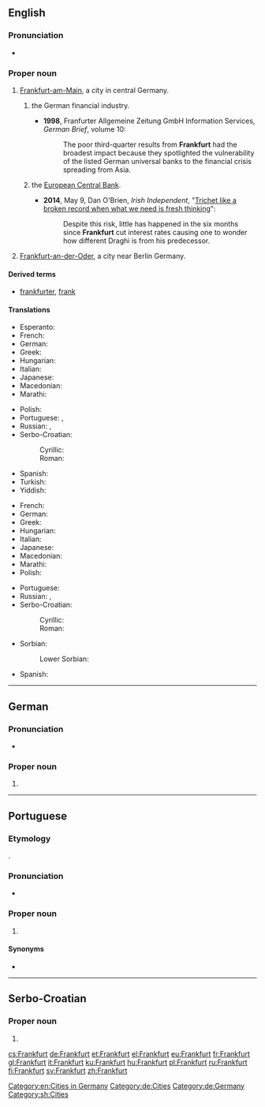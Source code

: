 {{also|frankfurt}}
==English==
{{wikipedia}}

===Pronunciation===
* {{homophones|Frankfort|lang=en}}

===Proper noun===
{{en-proper noun}}

# [[Frankfurt-am-Main]], a city in central Germany.
## {{label|en|by extension}} the German financial industry.
##* '''1998''', Franfurter Allgemeine Zeitung GmbH Information Services, ''German Brief'', volume 10:
##*: The poor third-quarter results from '''Frankfurt''' had the broadest impact because they spotlighted the vulnerability of the listed German universal banks to the financial crisis spreading from Asia.
## {{label|en|by extension}} the [[w:European Central Bank|European Central Bank]].
##* '''2014''', May 9, Dan O'Brien, ''Irish Independent'', "[http://www.independent.ie/opinion/analysis/trichet-like-a-broken-record-when-what-we-need-is-fresh-thinking-30258327.html Trichet like a broken record when what we need is fresh thinking]":
##*: Despite this risk, little has happened in the six months since '''Frankfurt''' cut interest rates causing one to wonder how different Draghi is from his predecessor.
# [[Frankfurt-an-der-Oder]], a city near Berlin Germany.

====Derived terms====
* [[frankfurter]], [[frank]]

====Translations====
{{trans-top|Frankfurt-am-Main}}
* Esperanto: {{t|eo|Frankfurto}}
* French: {{t+|fr|Francfort}}
* German: {{t+|de|Frankfurt}}
* Greek: {{t|el|Φραγκφούρτη|f}}
* Hungarian: {{t+|hu|Frankfurt}}
* Italian: {{t+|it|Francoforte|f}}
* Japanese: {{t|ja|フランクフルト|tr=Furankufuruto}}
* Macedonian: {{t|mk|Франкфурт|m|tr=Fránkfurt}}
* Marathi: {{t|mr|फ्रांक्फुर्ट|n|tr=fraṃkafurṭa|sc=Deva}}
{{trans-mid}}
* Polish: {{t+|pl|Frankfurt|m}}
* Portuguese: {{t|pt|Francoforte}}, {{t|pt|Frankfurt}}
* Russian: {{t|ru|Фра́нкфурт|m}}, {{t+|ru|Фра́нкфурт-на-Ма́йне|m}}
* Serbo-Croatian:
*: Cyrillic: {{t|sh|Франкфурт|m}}
*: Roman: {{t|sh|Frankfurt|m}}
* Spanish: {{t|es|Francfort|m}}
* Turkish: {{t|tr|Frankfurt}}
* Yiddish: {{t|yi|פֿראַנקפֿורט}}
{{trans-bottom}}

{{trans-top|Frankfurt-an-der-Oder}}
* French: {{t+|fr|Francfort}}
* German: {{t+|de|Frankfurt}}
* Greek: {{t|el|Φραγκφούρτη|f}}
* Hungarian: {{t+|hu|Frankfurt}}
* Italian: {{t+|it|Francoforte|f}}
* Japanese: {{t|ja|フランクフルト|tr=Furankufuruto}}
* Macedonian: {{t|mk|Франкфурт|m|tr=Fránkfurt}}
* Marathi: {{t|mr|फ्रांक्फुर्ट|n|tr=fraṃkafurṭa|sc=Deva}}
* Polish: {{t+|pl|Frankfurt|m}}
{{trans-mid}}
* Portuguese: {{t|pt|Frankfurt|f}}
* Russian: {{t|ru|Фра́нкфурт|m}}, {{t+|ru|Фра́нкфурт-на-О́дере|m|tr=Fránkfurt-na-Ódɛre}}
* Serbo-Croatian:
*: Cyrillic: {{t|sh|Франкфурт|m}}
*: Roman: {{t|sh|Frankfurt|m}}
* Sorbian:
*: Lower Sorbian: {{t|dsb|Frankobrod|m}}
* Spanish: {{t|es|Francfort|m}}
{{trans-bottom}}

[[Category:en:Cities in Germany]]

----

==German==

===Pronunciation===
* {{audio|De-Frankfurt.OGG|audio|lang=de}}

===Proper noun===
{{de-proper noun|n}}

# {{l|en|Frankfurt}}

[[Category:de:Cities]]
[[Category:de:Germany]]

----

==Portuguese==

===Etymology===
{{bor|pt|de|Frankfurt}}.

===Pronunciation===
* {{a|Brazil}} {{IPA|/ˌfɾɐ̃k.ˈfuʁt͡ʃ/|/ˈfɾɐ̃k.fuʁt͡ʃ/|lang=pt}}

===Proper noun===
{{pt-proper noun|f}}

# {{place|pt|city|s/Hesse|c/Germany|t1=Frankfurt}}

====Synonyms====
* {{l|pt|Francoforte}}

----

==Serbo-Croatian==
{{wikipedia|lang=sh}}

===Proper noun===
{{sh-proper noun|g=m|r|Франкфурт}}

# {{l|en|Frankfurt}}

[[Category:sh:Cities]]

[[cs:Frankfurt]]
[[de:Frankfurt]]
[[et:Frankfurt]]
[[el:Frankfurt]]
[[eu:Frankfurt]]
[[fr:Frankfurt]]
[[gl:Frankfurt]]
[[it:Frankfurt]]
[[ku:Frankfurt]]
[[hu:Frankfurt]]
[[pl:Frankfurt]]
[[ru:Frankfurt]]
[[fi:Frankfurt]]
[[sv:Frankfurt]]
[[zh:Frankfurt]]